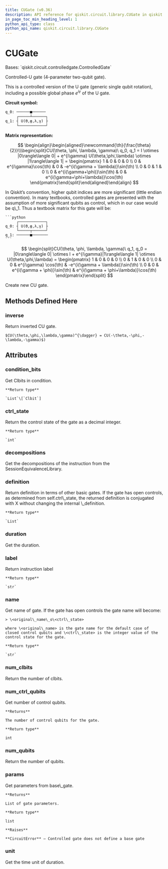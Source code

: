 ```yaml
---
title: CUGate (v0.36)
description: API reference for qiskit.circuit.library.CUGate in qiskit v0.36
in_page_toc_min_heading_level: 1
python_api_type: class
python_api_name: qiskit.circuit.library.CUGate
---
```


# CUGate

<Class id="qiskit.circuit.library.CUGate" isDedicatedPage={true} github="https://github.com/qiskit/qiskit/tree/stable/0.20/qiskit/circuit/library/standard_gates/u.py" signature="CUGate(theta, phi, lam, gamma, label=None, ctrl_state=None)" modifiers="class">
  Bases: `qiskit.circuit.controlledgate.ControlledGate`

  Controlled-U gate (4-parameter two-qubit gate).

  This is a controlled version of the U gate (generic single qubit rotation), including a possible global phase $e^{i\gamma}$ of the U gate.

  **Circuit symbol:**

  ```python
  q_0: ──────■──────
       ┌─────┴──────┐
  q_1: ┤ U(ϴ,φ,λ,γ) ├
       └────────────┘
  ```

  **Matrix representation:**

$$
\begin{align}\begin{aligned}\newcommand{\th}{\frac{\theta}{2}}\\\begin{split}CU(\theta, \phi, \lambda, \gamma)\ q_0, q_1 =
I \otimes |0\rangle\langle 0| +
e^{i\gamma} U(\theta,\phi,\lambda) \otimes |1\rangle\langle 1| =
\begin{pmatrix}
1 & 0                           & 0 & 0 \\
0 & e^{i\gamma}\cos(\th)        & 0 & -e^{i(\gamma + \lambda)}\sin(\th) \\
0 & 0                           & 1 & 0 \\
0 & e^{i(\gamma+\phi)}\sin(\th) & 0 & e^{i(\gamma+\phi+\lambda)}\cos(\th)
\end{pmatrix}\end{split}\end{aligned}\end{align} 
$$

  <Admonition title="Note" type="note">
    In Qiskit’s convention, higher qubit indices are more significant (little endian convention). In many textbooks, controlled gates are presented with the assumption of more significant qubits as control, which in our case would be q\_1. Thus a textbook matrix for this gate will be:

    ```python
         ┌────────────┐
    q_0: ┤ U(ϴ,φ,λ,γ) ├
         └─────┬──────┘
    q_1: ──────■───────
    ```

$$
\begin{split}CU(\theta, \phi, \lambda, \gamma)\ q_1, q_0 =
|0\rangle\langle 0| \otimes I +
e^{i\gamma}|1\rangle\langle 1| \otimes U(\theta,\phi,\lambda) =
\begin{pmatrix}
1 & 0 & 0                             & 0 \\
0 & 1 & 0                             & 0 \\
0 & 0 & e^{i\gamma} \cos(\th)         & -e^{i(\gamma + \lambda)}\sin(\th) \\
0 & 0 & e^{i(\gamma + \phi)}\sin(\th) & e^{i(\gamma + \phi+\lambda)}\cos(\th)
\end{pmatrix}\end{split}
$$
  </Admonition>

  Create new CU gate.

  ## Methods Defined Here

  <span id="qiskit-circuit-library-cugate-inverse" />

  ### inverse

  <Function id="qiskit.circuit.library.CUGate.inverse" signature="CUGate.inverse()">
    Return inverted CU gate.

    $CU(\theta,\phi,\lambda,\gamma)^{\dagger} = CU(-\theta,-\phi,-\lambda,-\gamma)$)
  </Function>

  ## Attributes

  ### condition\_bits

  <Attribute id="qiskit.circuit.library.CUGate.condition_bits">
    Get Clbits in condition.

    **Return type**

    `List`\[`Clbit`]
  </Attribute>

  ### ctrl\_state

  <Attribute id="qiskit.circuit.library.CUGate.ctrl_state">
    Return the control state of the gate as a decimal integer.

    **Return type**

    `int`
  </Attribute>

  ### decompositions

  <Attribute id="qiskit.circuit.library.CUGate.decompositions">
    Get the decompositions of the instruction from the SessionEquivalenceLibrary.
  </Attribute>

  ### definition

  <Attribute id="qiskit.circuit.library.CUGate.definition">
    Return definition in terms of other basic gates. If the gate has open controls, as determined from self.ctrl\_state, the returned definition is conjugated with X without changing the internal \_definition.

    **Return type**

    `List`
  </Attribute>

  ### duration

  <Attribute id="qiskit.circuit.library.CUGate.duration">
    Get the duration.
  </Attribute>

  ### label

  <Attribute id="qiskit.circuit.library.CUGate.label">
    Return instruction label

    **Return type**

    `str`
  </Attribute>

  ### name

  <Attribute id="qiskit.circuit.library.CUGate.name">
    Get name of gate. If the gate has open controls the gate name will become:

    > \<original\_name\_o\<ctrl\_state>

    where \<original\_name> is the gate name for the default case of closed control qubits and \<ctrl\_state> is the integer value of the control state for the gate.

    **Return type**

    `str`
  </Attribute>

  ### num\_clbits

  <Attribute id="qiskit.circuit.library.CUGate.num_clbits">
    Return the number of clbits.
  </Attribute>

  ### num\_ctrl\_qubits

  <Attribute id="qiskit.circuit.library.CUGate.num_ctrl_qubits">
    Get number of control qubits.

    **Returns**

    The number of control qubits for the gate.

    **Return type**

    int
  </Attribute>

  ### num\_qubits

  <Attribute id="qiskit.circuit.library.CUGate.num_qubits">
    Return the number of qubits.
  </Attribute>

  ### params

  <Attribute id="qiskit.circuit.library.CUGate.params">
    Get parameters from base\_gate.

    **Returns**

    List of gate parameters.

    **Return type**

    list

    **Raises**

    **CircuitError** – Controlled gate does not define a base gate
  </Attribute>

  ### unit

  <Attribute id="qiskit.circuit.library.CUGate.unit">
    Get the time unit of duration.
  </Attribute>
</Class>

